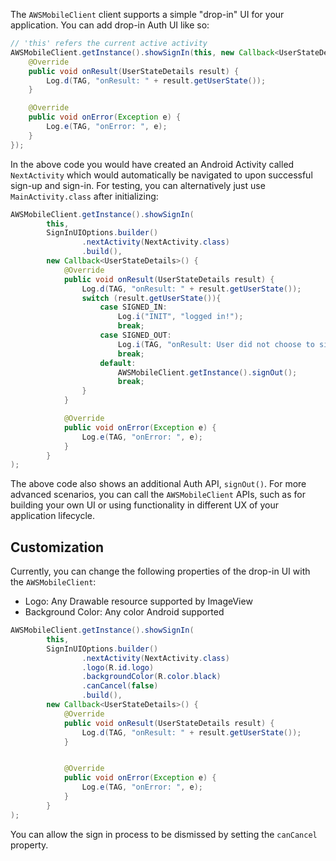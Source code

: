 The `AWSMobileClient` client supports a simple "drop-in" UI for your application. You can add drop-in Auth UI like so:

```java
// 'this' refers the current active activity
AWSMobileClient.getInstance().showSignIn(this, new Callback<UserStateDetails>() {
    @Override
    public void onResult(UserStateDetails result) {
        Log.d(TAG, "onResult: " + result.getUserState());
    }

    @Override
    public void onError(Exception e) {
        Log.e(TAG, "onError: ", e);
    }
});
```

In the above code you would have created an Android Activity called `NextActivity` which would automatically be navigated to upon successful sign-up and sign-in. For testing, you can alternatively just use `MainActivity.class` after initializing:

```java
AWSMobileClient.getInstance().showSignIn(
        this,
        SignInUIOptions.builder()
                .nextActivity(NextActivity.class)
                .build(),
        new Callback<UserStateDetails>() {
            @Override
            public void onResult(UserStateDetails result) {
                Log.d(TAG, "onResult: " + result.getUserState());
                switch (result.getUserState()){
                    case SIGNED_IN:
                        Log.i("INIT", "logged in!");
                        break;
                    case SIGNED_OUT:
                        Log.i(TAG, "onResult: User did not choose to sign-in");
                        break;
                    default:
                        AWSMobileClient.getInstance().signOut();
                        break;
                }
            }

            @Override
            public void onError(Exception e) {
                Log.e(TAG, "onError: ", e);
            }
        }
);
```

The above code also shows an additional Auth API, `signOut()`. For more advanced scenarios, you can call the `AWSMobileClient` APIs, such as for building your own UI or using functionality in different UX of your application lifecycle.

## Customization

Currently, you can change the following properties of the drop-in UI with the `AWSMobileClient`:
- Logo: Any Drawable resource supported by ImageView
- Background Color: Any color Android supported

```java
AWSMobileClient.getInstance().showSignIn(
        this,
        SignInUIOptions.builder()
                .nextActivity(NextActivity.class)
                .logo(R.id.logo)
                .backgroundColor(R.color.black)
                .canCancel(false)
                .build(),
        new Callback<UserStateDetails>() {
            @Override
            public void onResult(UserStateDetails result) {
                Log.d(TAG, "onResult: " + result.getUserState());
            }


            @Override
            public void onError(Exception e) {
                Log.e(TAG, "onError: ", e);
            }
        }
);
```

You can allow the sign in process to be dismissed by setting the `canCancel` property. 
